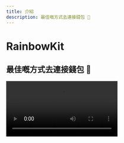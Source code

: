 ```yaml
---
title: 介紹
description: 最佳嘅方式去連接錢包 🌈
---
```


# RainbowKit

## 最佳嘅方式去連接錢包 🌈

<Video src="https://res.cloudinary.com/rainbowme/video/upload/s--aTmEjSrr--/f_auto:video,q_auto/v1/rainbowkit/site-assets/rainbowkit-video-cutdown-edit_gy0q16" />

RainbowKit 是一個 [React](https://reactjs.org/) 函式庫，使將錢包連接加入到您的 dapp 中變得輕而易舉。 它直觀、響應快速且可自訂。 它直觀、響應快速且可自訂。

### 功能

#### 錢包管理

現成的錢包管理功能，可用於您的 dapp。 除了處理錢包的連接和斷開，RainbowKit 還支持多個錢包、互換連接鏈、將地址解析為 ENS、顯示餘額等等功能！

#### 可自訂

您可以調整 RainbowKit 的 UI 以匹配您的品牌形象。 您可以從幾個預設的顏色和邊框半徑配置中進行選擇。 對於更高級的使用情境，您可以提供完全自訂的主題，渲染您自己的按鈕並省略某些功能。 包括深色模式。

#### 行業標準

為了更好地與大多數產品互通，我們依賴於 [viem](https://viem.sh) 和 [wagmi](https://wagmi.sh/) —— 這個領域中最常用的函式庫。

像 EIP-1193 和 EIP-6963 這樣的錢包標準在現成的支持，使瀏覽器錢包用戶更輕松地將其錢包無縫連接到您的 dApp。

### 社群

我們很高興看到社群採用 RainbowKit、提出問題並提供反饋。 無論是功能需求、臭蟲報告還是展示項目，請積極參與！ 無論是功能需求、臭蟲報告還是展示項目，請積極參與！

- 提出一個[問題](https://github.com/rainbow-me/rainbowkit/issues)
- 在 [Twitter](https://twitter.com/rainbowdotme) 上追蹤
- 分享您的[反饋](https://github.com/rainbow-me/rainbowkit/discussions/new?category=feedback)
- 在 [Codesandbox](https://codesandbox.io/p/sandbox/github/rainbow-me/rainbowkit/tree/main/examples/with-next) 上試用
